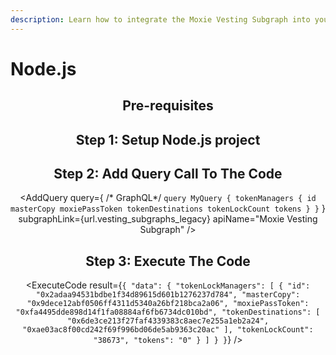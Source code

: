 ```yaml
---
description: Learn how to integrate the Moxie Vesting Subgraph into your Node.js project in less than 5 minutes.
---
```



# Node.js

<Header
  apiName="Moxie Vesting Subgraph"
  dataSource="the Moxie protocol vesting contract"
  dataFetch="token managers"
/>

## Pre-requisites

<Prerequisites />

## Step 1: Setup Node.js project

<SetupProject />

## Step 2: Add Query Call To The Code

<AddQuery
  query={
    /* GraphQL*/ `query MyQuery {
    tokenManagers {
      id
      masterCopy
      moxiePassToken
      tokenDestinations
      tokenLockCount
      tokens
    }
  }`
  }
  subgraphLink={url.vesting_subgraphs_legacy}
  apiName="Moxie Vesting Subgraph"
/>

## Step 3: Execute The Code

<ExecuteCode
  result={`{
  "data": {
    "tokenLockManagers": [
      {
        "id": "0x2adaa94531bdbe1f34d89615d601b1276237d784",
        "masterCopy": "0x9dece12abf0506ff4311d5340a26bf218bca2a06",
        "moxiePassToken": "0xfa4495dde898d14f1fa08884af6fb6734dc010bd",
        "tokenDestinations": [
          "0x6de3ce213f27faf4339383c8aec7e255a1eb2a24",
          "0xae03ac8f00cd242f69f996bd06de5ab9363c20ac"
        ],
        "tokenLockCount": "38673",
        "tokens": "0"
      }
    ]
  }
}`}
/>

<DeveloperSupport />
